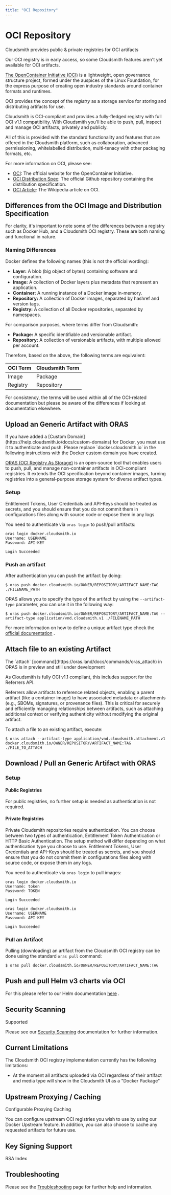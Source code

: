 ```yaml
---
title: "OCI Repository"
---
```



# OCI Repository

Cloudsmith provides public & private registries for OCI artifacts

<Note variant="warning" headline="Early Access Feature">
Our OCI registry is in early access, so some Cloudsmith features aren't yet available for OCI artifacts.
</Note>

[The OpenContainer Initiative (OCI)](https://opencontainers.org/) is a lightweight, open governance structure project, formed under the auspices of the Linux Foundation, for the express purpose of creating open industry standards around container formats and runtimes.

OCI provides the concept of the _registry_ as a storage service for storing and distributing artifacts for use.

Cloudsmith is OCI-compliant and provides a fully-fledged registry with full OCI v1.1 compatibility. With Cloudsmith you'll be able to push, pull, inspect and manage OCI artifacts, privately and publicly.

All of this is provided with the standard functionality and features that are offered in the Cloudsmith platform, such as collaboration, advanced permissioning, whitelabelled distribution, multi-tenacy with other packaging formats, etc.

For more information on OCI, please see:

- [OCI](https://opencontainers.org/): The official website for the OpenContainer Initiative.
- [OCI Distribution Spec](https://github.com/opencontainers/distribution-spec): The official Github repository containing the distribution specification.
- [OCI Article](https://en.wikipedia.org/wiki/Open_Container_Initiative): The Wikipedia article on OCI.

## Differences from the OCI Image and Distribution Specification

For clarity, it's important to note some of the differences between a registry such as Docker Hub, and a Cloudsmith OCI registry. These are both naming and functional in nature.

### Naming Differences

Docker defines the following names (this is not the official wording):

- **Layer:** A blob (big object of bytes) containing software and configuration.
- **Image:** A collection of Docker layers plus metadata that represent an application.
- **Container:** A running instance of a Docker image in-memory.
- **Repository:** A collection of Docker images, separated by hashref and version tags.
- **Registry:** A collection of all Docker repositories, separated by namespaces.

For comparison purposes, where terms differ from Cloudsmith:

- **Package:** A specific identifiable and versionable artifact.
- **Repository:** A collection of versionable artifacts, with multiple allowed per account.

Therefore, based on the above, the following terms are equivalent:

| OCI Term | Cloudsmith Term |
| :------- | :-------------- |
| Image    | Package         |
| Registry | Repository      |

For consistency, the terms will be used within all of the OCI-related documentation but please be aware of the differences if looking at documentation elsewhere.

## Upload an Generic Artifact with ORAS

<Note variant="note" headline="Note">
If you have added a [Custom Domain](https://help.cloudsmith.io/docs/custom-domains) for Docker, you must use it to authenticate and push. Please replace `docker.cloudsmith.io` in the following instructions with the Docker custom domain you have created.
</Note>

[ORAS (OCI Registry As Storage)](https://oras.land/)  is an open-source tool that enables users to push, pull, and manage non-container artifacts in OCI-compliant registries. It extends the OCI specification beyond container images, turning registries into a general-purpose storage system for diverse artifact types.

### Setup

<Note variant="warning" headline="Warning">
Entitlement Tokens, User Credentials and API-Keys should be treated as secrets, and you should ensure that you do not commit them in configurations files along with source code or expose them in any logs
</Note>

You need to authenticate via `oras login` to push/pull artifacts: 

```shell HTTP Basic Auth (API-Key)
oras login docker.cloudsmith.io
Username: USERNAME
Password: API-KEY

Login Succeeded
```

### Push an artifact

After authentication you can push the artifact by doing:

```shell Shell
$ oras push docker.cloudsmith.io/OWNER/REPOSITORY/ARTIFACT_NAME:TAG ./FILENAME_PATH
```

ORAS allows you to specify the type of the artifact by using the `--artifact-type` parameter, you can use it in the following way:

```shell Shell
$ oras push docker.cloudsmith.io/OWNER/REPOSITORY/ARTIFACT_NAME:TAG --artifact-type application/vnd.cloudsmith.v1 ./FILENAME_PATH
```

For more information on how to define a unique artifact type check the [official documentation](https://github.com/opencontainers/artifacts/blob/main/artifact-authors.md#defining-a-unique-artifact-type) .

## Attach file to an existing Artifact

<Note variant="warning" headline="Warning">
The `attach` [command](https://oras.land/docs/commands/oras_attach) in ORAS is in preview and still under development
</Note>

As Cloudsmith is fully OCI v1.1 compliant, this includes support for the Referrers API.

Referrers allow artifacts to reference related objects, enabling a parent artifact (like a container image) to have associated metadata or attachments (e.g., SBOMs, signatures, or provenance files). This is critical for securely and efficiently managing relationships between artifacts, such as attaching additional context or verifying authenticity without modifying the original artifact.

To attach a file to an existing artifact, execute:

```shell Shell
$ oras attach --artifact-type application/vnd.cloudsmith.attachment.v1 docker.cloudsmith.io/OWNER/REPOSITORY/ARTIFACT_NAME:TAG ./FILE_TO_ATTACH
```

## Download / Pull an Generic Artifact with ORAS

### Setup

#### Public Registries

For public registries, no further setup is needed as authentication is not required. 

#### Private Registries

<Note variant="note" headline="Private Repositories">
Private Cloudsmith repositories require authentication.  You can choose between two types of authentication, Entitlement Token Authentication or HTTP Basic Authentication. 
The setup method will differ depending on what authentication type you choose to use.
</Note>

<Note variant="warning" headline="Warning">
Entitlement Tokens, User Credentials and API-Keys should be treated as secrets, and you should ensure that you do not commit them in configurations files along with source code, or expose them in any logs.
</Note>

You need to authenticate via `oras login` to pull images: 

```shell Entitlement Token Auth
oras login docker.cloudsmith.io
Username: token
Password: TOKEN

Login Succeeded
```
```shell HTTP Basic Auth (API-Key)
oras login docker.cloudsmith.io
Username: USERNAME
Password: API-KEY

Login Succeeded
```

### Pull an Artifact

Pulling (downloading) an artifact from the Cloudsmith OCI registry can be done using the standard `oras pull` command:

```shell
$ oras pull docker.cloudsmith.io/OWNER/REPOSITORY/ARTIFACT_NAME:TAG
```

## Push and pull Helm v3 charts via OCI

For this please refer to our Helm documentation [here](https://help.cloudsmith.io/docs/helm-chart-repository#upload-via-oci-with-helm-v3) .

## Security Scanning

<span class="cs-tag cs-tag-dark-green">Supported</span> 

Please see our [Security Scanning](doc:security-scanning) documentation for further information. 

## Current Limitations

The Cloudsmith OCI registry implementation currently has the following limitations:

- At the moment all artifacts uploaded via OCI regardless of their artifact and media type will show in the Cloudsmith UI as a "Docker Package"

## Upstream Proxying / Caching

<span class="cs-tag cs-tag-dark-green">Configurable Proxying</span> <span class="cs-tag cs-tag-orange">Caching</span>

You can configure upstream OCI registries you wish to use by using our Docker Upstream feature. In addition, you can also choose to cache any requested artifacts for future use.

## Key Signing Support

<span class="cs-tag cs-tag-red">RSA</span> <span class="cs-tag cs-tag-purple">Index</span>

## Troubleshooting

Please see the [Troubleshooting](doc:troubleshooting) page for further help and information.
